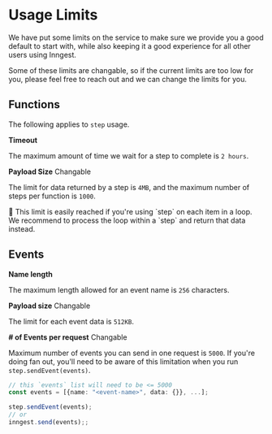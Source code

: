 
# Usage Limits

We have put some limits on the service to make sure we provide you a good default to start with, while also keeping it a good experience for all other users using Inngest.

Some of these limits are changable, so if the current limits are too low for you, please feel free to reach out and we can change the limits for you.

## Functions

The following applies to `step` usage.

**Timeout**

The maximum amount of time we wait for a step to complete is `2 hours`.


**Payload Size** <Tag>Changable</Tag>

The limit for data returned by a step is `4MB`, and the maximum number of steps per function is `1000`.

<Callout>
  🚨 This limit is easily reached if you're using `step` on each item in a loop.
We recommend to process the loop within a `step` and return that data instead.
</Callout>

## Events

**Name length**

The maximum length allowed for an event name is `256` characters.

**Payload size** <Tag>Changable</Tag>

The limit for each event data is `512KB`.

**# of Events per request** <Tag>Changable</Tag>

Maximum number of events you can send in one request is `5000`.
If you're doing fan out, you'll need to be aware of this limitation when you run `step.sendEvent(events)`.

```typescript
// this `events` list will need to be <= 5000
const events = [{name: "<event-name>", data: {}}, ...];

step.sendEvent(events);
// or
inngest.send(events);;
```
